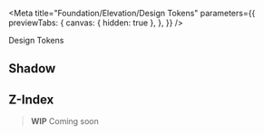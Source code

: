 
<Meta
  title="Foundation/Elevation/Design Tokens"
  parameters={{
    previewTabs: {
      canvas: { hidden: true },
    },
  }}
/>

<bal-doc-banner subtitle="Foundation/Elevation" color="red">
  Design Tokens
</bal-doc-banner>

## Shadow

<bal-doc-tokens-shadow></bal-doc-tokens-shadow>

## Z-Index

> **WIP** Coming soon

<bal-doc-github link="/stories/foundation/elevation/01-tokens.stories.mdx"></bal-doc-github>
